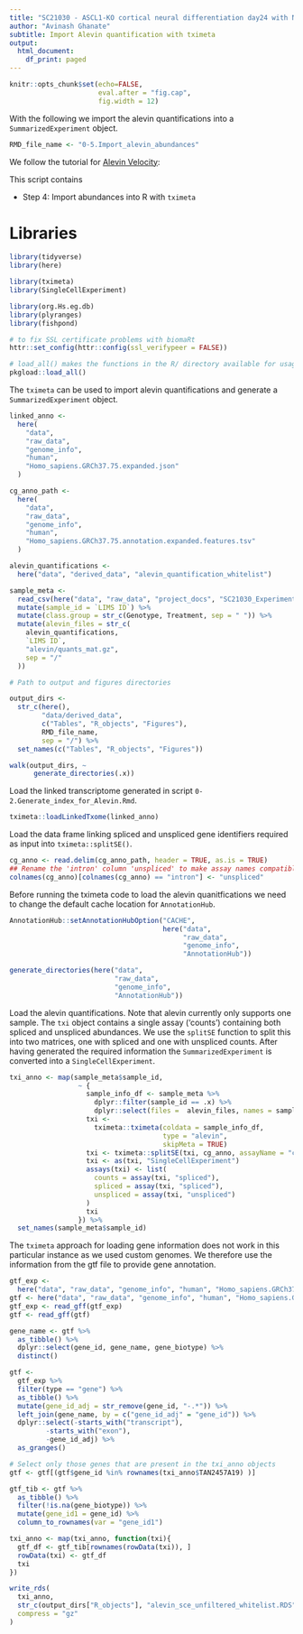 ```yaml
---
title: "SC21030 - ASCL1-KO cortical neural differentiation day24 with Notch inhibition"
author: "Avinash Ghanate"
subtitle: Import Alevin quantification with tximeta
output:
  html_document:
    df_print: paged
---
```


```r
knitr::opts_chunk$set(echo=FALSE,
                      eval.after = "fig.cap",
                      fig.width = 12)
```

With the following we import the alevin quantifications into a `SummarizedExperiment` object.

```r
RMD_file_name <- "0-5.Import_alevin_abundances"
```

We follow the tutorial for [Alevin Velocity](https://combine-lab.github.io/alevin-tutorial/2020/alevin-velocity/):

This script contains 

* Step 4: Import abundances into R with `tximeta`

# Libraries
```r
library(tidyverse)
library(here)

library(tximeta)
library(SingleCellExperiment)

library(org.Hs.eg.db)
library(plyranges)
library(fishpond)
```

```r
# to fix SSL certificate problems with biomaRt
httr::set_config(httr::config(ssl_verifypeer = FALSE))
```


```r
# load_all() makes the functions in the R/ directory available for usage
pkgload::load_all()
```


The `tximeta` can be used to import alevin quantifications and generate a `SummarizedExperiment` object.

```r
linked_anno <-
  here(
    "data",
    "raw_data",
    "genome_info",
    "human",
    "Homo_sapiens.GRCh37.75.expanded.json"
  )

cg_anno_path <-
  here(
    "data",
    "raw_data",
    "genome_info",
    "human",
    "Homo_sapiens.GRCh37.75.annotation.expanded.features.tsv"
  )

alevin_quantifications <-
  here("data", "derived_data", "alevin_quantification_whitelist")

sample_meta <- 
  read_csv(here("data", "raw_data", "project_docs", "SC21030_ExperimentalTable.csv")) %>% 
  mutate(sample_id = `LIMS ID`) %>% 
  mutate(class.group = str_c(Genotype, Treatment, sep = " ")) %>% 
  mutate(alevin_files = str_c(
    alevin_quantifications,
    `LIMS ID`,
    "alevin/quants_mat.gz",
    sep = "/"
  )) 

# Path to output and figures directories

output_dirs <-
  str_c(here(),
        "data/derived_data",
        c("Tables", "R_objects", "Figures"),
        RMD_file_name,
        sep = "/") %>%
  set_names(c("Tables", "R_objects", "Figures"))

walk(output_dirs, ~
      generate_directories(.x))

```

Load the linked transcriptome generated in script `0-2.Generate_index_for_Alevin.Rmd`.
```r
tximeta::loadLinkedTxome(linked_anno)
```

Load the data frame linking spliced and unspliced gene identifiers required as input into `tximeta::splitSE()`.
```r
cg_anno <- read.delim(cg_anno_path, header = TRUE, as.is = TRUE)
## Rename the 'intron' column 'unspliced' to make assay names compatible with scVelo
colnames(cg_anno)[colnames(cg_anno) == "intron"] <- "unspliced"
```


Before running the tximeta code to load the alevin quanitfications we need to change the default cache location for `AnnotationHub`.
```r
AnnotationHub::setAnnotationHubOption("CACHE",
                                      here("data",
                                           "raw_data",
                                           "genome_info",
                                           "AnnotationHub"))
```

```r
generate_directories(here("data",
                          "raw_data",
                          "genome_info",
                          "AnnotationHub"))
```


Load the alevin quantifications. Note that alevin currently only supports one sample. 
The `txi` object contains a single assay (‘counts’) containing both spliced and unspliced abundances. We use the `splitSE` function to split this into two matrices, one with spliced and one with unspliced counts.
After having generated the required information the `SummarizedExperiment` is converted into a `SingleCellExperiment`.
```r
txi_anno <- map(sample_meta$sample_id,
                 ~ {
                   sample_info_df <- sample_meta %>%
                     dplyr::filter(sample_id == .x) %>% 
                     dplyr::select(files = 	alevin_files, names = sample_id)
                   txi <-
                     tximeta::tximeta(coldata = sample_info_df,
                                      type = "alevin",
                                      skipMeta = TRUE)
                   txi <- tximeta::splitSE(txi, cg_anno, assayName = "counts")
                   txi <- as(txi, "SingleCellExperiment")
                   assays(txi) <- list(
                     counts = assay(txi, "spliced"),
                     spliced = assay(txi, "spliced"),
                     unspliced = assay(txi, "unspliced")
                   )
                   txi
                 }) %>%
  set_names(sample_meta$sample_id)
```

The `tximeta` approach for loading gene information does not work in this particular instance as we used custom genomes. We therefore use the information from the gtf file to provide gene annotation.

```r
gtf_exp <-
  here("data", "raw_data", "genome_info", "human", "Homo_sapiens.GRCh37.75.expanded.gtf")
gtf <- here("data", "raw_data", "genome_info", "human", "Homo_sapiens.GRCh37.75_filtered.gtf")
gtf_exp <- read_gff(gtf_exp)
gtf <- read_gff(gtf)
```


```r
gene_name <- gtf %>% 
  as_tibble() %>% 
  dplyr::select(gene_id, gene_name, gene_biotype) %>% 
  distinct()
```

```r
gtf <-
  gtf_exp %>%
  filter(type == "gene") %>%
  as_tibble() %>%
  mutate(gene_id_adj = str_remove(gene_id, "-.*")) %>%
  left_join(gene_name, by = c("gene_id_adj" = "gene_id")) %>%
  dplyr::select(-starts_with("transcript"),
         -starts_with("exon"),
         -gene_id_adj) %>%
  as_granges()
```

```r
# Select only those genes that are present in the txi_anno objects
gtf <- gtf[(gtf$gene_id %in% rownames(txi_anno$TAN2457A19) )]
```

```r
gtf_tib <- gtf %>% 
  as_tibble() %>% 
  filter(!is.na(gene_biotype)) %>% 
  mutate(gene_id1 = gene_id) %>% 
  column_to_rownames(var = "gene_id1")
```

```r
txi_anno <- map(txi_anno, function(txi){
  gtf_df <- gtf_tib[rownames(rowData(txi)), ]
  rowData(txi) <- gtf_df
  txi
})
```

```r
write_rds(
  txi_anno,
  str_c(output_dirs["R_objects"], "alevin_sce_unfiltered_whitelist.RDS", sep = "/"),
  compress = "gz"
)
```






